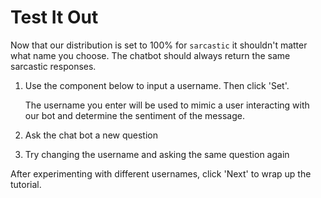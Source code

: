 
# Test It Out

Now that our distribution is set to 100% for `sarcastic` it shouldn't matter what name you choose.
The chatbot should always return the same sarcastic responses.

1. Use the component below to input a username. Then click 'Set'.

   The username you enter will be used to mimic a user interacting with our bot and determine the sentiment of the message.

   <Well>
     <InteractiveArrow subheading="Set a username to mimic a specific user interacting with our bot" />
     <User />
   </Well>

2. Ask the chat bot a new question
3. Try changing the username and asking the same question again

After experimenting with different usernames, click 'Next' to wrap up the tutorial.
